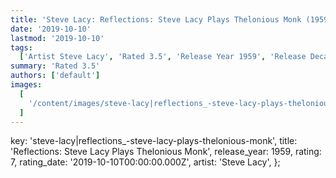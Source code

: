 ```yaml
---
title: 'Steve Lacy: Reflections: Steve Lacy Plays Thelonious Monk (1959)'
date: '2019-10-10'
lastmod: '2019-10-10'
tags:
  ['Artist Steve Lacy', 'Rated 3.5', 'Release Year 1959', 'Release Decade 1950']
summary: 'Rated 3.5'
authors: ['default']
images:
  [
    '/content/images/steve-lacy|reflections_-steve-lacy-plays-thelonious-monk.jpg',
  ]
---
```


  key: 'steve-lacy|reflections_-steve-lacy-plays-thelonious-monk',
  title: 'Reflections: Steve Lacy Plays Thelonious Monk',
  release_year: 1959,
  rating: 7,
  rating_date: '2019-10-10T00:00:00.000Z',
  artist: 'Steve Lacy',
};

<MusicRating data={data} />
